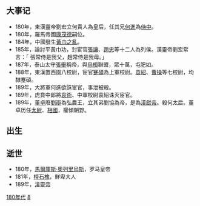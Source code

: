 {{Unreferenced|time=2018-06-29T12:53:40+00:00}}
{{DecadeTOC|180}}
== 大事记 ==
* 180年，東漢靈帝劉宏立何貴人為皇后，任其兄[[何進|何進]]為[[侍中|侍中]]。
* 180年，羅馬帝國[[康茂德|康茂德]]嗣位。 
* 184年，中國發生[[黃巾之亂|黃巾之亂]]。
* 185年，論討平黃巾功，封宦官[[張讓|張讓]]、[[趙忠|趙忠]]等十二人為列侯。漢靈帝劉宏常言：「 張常侍是我父，趙常侍是我母。」
* 187年，泰山太守[[張舉|張舉]]稱帝，與[[烏桓|烏桓]]聯盟，眾十萬，屯肥如。
* 188年，東漢置西園八校尉，宦官[[蹇碩|蹇碩]]為上軍校尉。[[袁紹|袁紹]]、[[曹操|曹操]]等七校尉，均隸蹇碩。 
* 189年，大將軍何進欲誅宦官，事泄被殺。
* 189年，虎賁中郎將[[袁術|袁術]]、中軍校尉袁紹诛灭宦官。
* 189年，[[董卓|董卓]]廢[[劉辯|劉辯]]為弘農王，立其弟劉協為帝，是為[[漢獻帝|漢獻帝]]。殺何太后。董卓历任[[太尉|太尉]]、[[相國|相國]]，權傾朝野。

== 出生 ==

== 逝世 ==
* 180年，[[馬爾庫斯·奧列里烏斯|馬爾庫斯·奧列里烏斯]]，罗马皇帝
* 181年，[[檀石槐|檀石槐]]，鮮卑大人
* 189年，[[漢靈帝|漢靈帝]]
[[Category:180年代|]]
[[Category:2世纪各年代|8]]